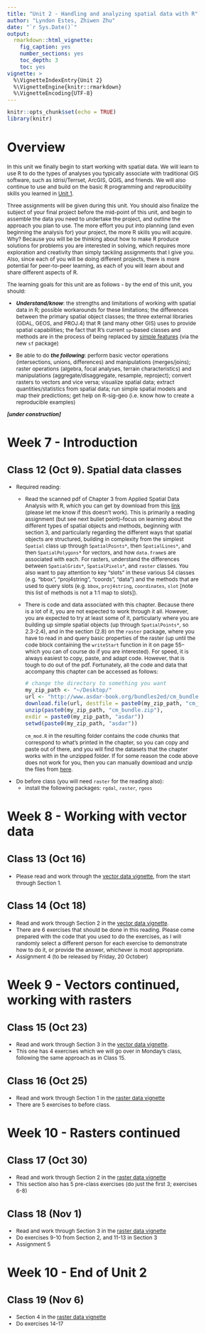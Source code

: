 ```yaml
---
title: "Unit 2 - Handling and analyzing spatial data with R"
author: "Lyndon Estes, Zhiwen Zhu"
date: "`r Sys.Date()`"
output: 
  rmarkdown::html_vignette:
    fig_caption: yes
    number_sections: yes
    toc_depth: 3
    toc: yes
vignette: >
  %\VignetteIndexEntry{Unit 2}
  %\VignetteEngine{knitr::rmarkdown}
  %\VignetteEncoding{UTF-8}
---
```


<style type="text/css">

body{ /* Normal  */
      font-size: 12px;
  }
td {  /* Table  */
  font-size: 12px;
}
h1.title {
  font-size: 38px;
  <!-- color: DarkRed; -->
}
h1 { /* Header 1 */
  font-size: 28px;
  <!-- color: DarkBlue; -->
}
h2 { /* Header 2 */
    font-size: 22px;
  <!-- color: DarkBlue; -->
}
h3 { /* Header 3 */
  font-size: 18px;
  <!-- font-family: "Times New Roman", Times, serif; -->
  <!-- color: DarkBlue; -->
}
code.r{ /* Code block */
    font-size: 12px;
}
pre { /* Code block - determines code spacing between lines */
    font-size: 14px;
}
</style>

```r
knitr::opts_chunk$set(echo = TRUE)
library(knitr)
```

# Overview{#unit2overview}

In this unit we finally begin to start working with spatial data. We will learn to use R to do the types of analyses you typically associate with traditional GIS software, such as Idrisi/Terrset, ArcGIS, QGIS, and friends. We will also continue to use and build on the basic R programming and reproducibility skills you learned in [Unit 1](unit1.html). 

Three assignments will be given during this unit. You should also finalize the subject of your final project before the mid-point of this unit, and begin to assemble the data you need to undertake the project, and outline the approach you plan to use. The more effort you put into planning (and even beginning the analysis for) your project, the more R skills you will acquire. Why? Because you will be be thinking about how to make R produce solutions for problems you are interested in solving, which requires more exploration and creativity than simply tackling assignments that I give you. Also, since each of you will be doing different projects, there is more potential for peer-to-peer learning, as each of you will learn about and share different aspects of R.

The learning goals for this unit are as follows - by the end of this unit, you should: 

- ___Understand/know___: the strengths and limitations of working with spatial data in R; possible workarounds for these limitations; the differences between the primary spatial object classes; the three external libraries (GDAL, GEOS, and PROJ.4) that R (and many other GIS) uses to provide spatial capabilities; the fact that R's current `sp`-based classes and methods are in the process of being replaced by [simple features](https://r-spatial.github.io/sf/articles/sf1.html) (via the new `sf` package)

- Be able to do ___the following___: perform basic vector operations (intersections, unions, differences) and manipulations (merges/joins); raster operations (algebra, focal analyses, terrain characteristics) and manipulations (aggregate/disaggregate, resample, reproject); convert rasters to vectors and vice versa; visualize spatial data; extract quantities/statistics from spatial data; run simple spatial models and map their predictions; get help on R-sig-geo (i.e. know how to create a reproducible examples)   

___[under construction]___

# Week 7 - Introduction
## Class 12 (Oct 9). Spatial data classes  
+ Required reading: 
    + Read the scanned pdf of Chapter 3 from Applied Spatial Data Analysis with R, which you can get by download from this [link](http://bit.ly/2gb85kl) (please let me know if this doesn't work). This is primarily a reading assignment (but see next bullet point)--focus on learning about the different types of spatial objects and methods, beginning with section 3, and particularly regarding the different ways that spatial objects are structured, building in complexity from the simplest `Spatial` class up through `SpatialPoints*`, then `SpatialLines*`, and then `SpatialPolygons*` for vectors, and how `data.frame`s are associated with each. For rasters, understand the differences between `SpatialGrids*`, `SpatialPixels*`, and `raster` classes. You also want to pay attention to key "slots" in these various S4 classes (e.g. "bbox", "proj4string", "coords", "data") and the methods that are used to query slots (e.g. `bbox`, `proj4string`, `coordinates`, `slot` [note this list of methods is not a 1:1 map to slots]). 
    + There is code and data associated with this chapter. Because there is a lot of it, you are not expected to work through it all. However, you are expected to try at least some of it, particularly where you are building up simple spatial objects (up through `SpatialPoints*`, so 2.3-2.4), and in the section (2.8) on the `raster` package, where you have to read in and query basic properties of the raster (up until the code block containing the `writeStart` function in it on page 55--which you can of course do if you are interested). For speed, it is always easiest to copy, paste, and adapt code. However, that is tough to do out of the pdf. Fortunately, all the code and data that accompany this chapter can be accessed as follows: 

        ```r
        # change the directory to something you want 
        my_zip_path <- "~/Desktop/"
        url <- "http://www.asdar-book.org/bundles2ed/cm_bundle.zip"
        download.file(url, destfile = paste0(my_zip_path, "cm_bundle.zip"))
        unzip(paste0(my_zip_path, "cm_bundle.zip"), 
        exdir = paste0(my_zip_path, "asdar"))
        setwd(paste0(my_zip_path, "asdar"))
        ```

        `cm_mod.R` in the resulting folder contains the code chunks that correspond to what's printed in the chapter, so you can copy and paste out of there, and you will find the datasets that the chapter works with in the unzipped folder. If for some reason the code above does not work for you, then you can manually download and unzip the files from [here](http://www.asdar-book.org/data2ed.php?chapter=1). 
    
+ Do before class (you will need `raster` for the reading also):
    + install the following packages: `rgdal`, `raster`, `rgeos`

    
# Week 8 - Working with vector data
## Class 13 (Oct 16) 
+ Please read and work through the [vector data vignette](vector-data.html), from the start through Section 1. 

## Class 14 (Oct 18)
+ Read and work through Section 2 in the [vector data vignette](vector-data.html). 
+ There are 6 exercises that should be done in this reading. Please come prepared with the code that you used to do the exercises, as I will randomly select a different person for each exercise to demonstrate how to do it, or provide the answer, whichever is most appropriate.  
+ Assignment 4 (to be released by Friday, 20 October)

# Week 9 - Vectors continued, working with rasters
## Class 15 (Oct 23)
+ Read and work through Section 3 in the [vector data vignette](vector-data.html). 
+ This one has 4 exercises which we will go over in Monday's class, following the same approach as in Class 15.     

## Class 16 (Oct 25) 
+ Read and work through Section 1 in the [raster data vignette](raster-data.html)
+ There are 5 exercises to before class. 

# Week 10 - Rasters continued
## Class 17 (Oct 30) 
+ Read and work through Section 2 in the [raster data vignette](raster-data.html)
+ This section also has 5 pre-class exercises (do just the first 3; exercises 6-8)

## Class 18 (Nov 1)
+ Read and work through Section 3 in the [raster data vignette](raster-data.html) 
+ Do exercises 9-10 from Section 2, and 11-13 in Section 3
+ Assignment 5

# Week 10 - End of Unit 2
## Class 19 (Nov 6)
+ Section 4 in the [raster data vignette](raster-data.html)
+ Do exercises 14-17




